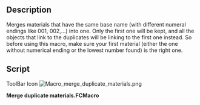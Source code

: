 <languages/>

{{Macro
|Name=Macro merge duplicate materials
|Icon=Macro_merge_duplicate_materials.png
|Description=Merges materials that have the same base name (with different numeral endings like 001, 002,...) into one. Only the first one will be kept, and all the objects that link to the duplicates will be linking to the first one instead. So before using this macro, make sure your first material (either the one without numerical ending or the lowest number found) is the right one.
|Author=yorik
|Version=2.0
|Date=20197-07-12
|FCVersion=All
|Download=[https://www.freecadweb.org/wiki/images/e/ed/Macro_merge_duplicate_materials.png ToolBar Icon]
}}

==Description==

Merges materials that have the same base name (with different numeral endings like 001, 002,...) into one. Only the first one will be kept, and all the objects that link to the duplicates will be linking to the first one instead. So before using this macro, make sure your first material (either the one without numerical ending or the lowest number found) is the right one.

==Script==

ToolBar Icon
[[Image:Macro_merge_duplicate_materials.png]]

'''Merge duplicate materials.FCMacro'''

{{MacroCode|code=
import FreeCAD,FreeCADGui
mats = [o for o in FreeCAD.ActiveDocument.Objects if o.isDerivedFrom("App::MaterialObject")]
todelete = []
for mat in mats:
    if mat.Label[-1].isdigit() and mat.Label[-2].isdigit() and mat.Label[-3].isdigit():
        orig = None
        for om in mats:
            if om.Label == mat.Label[:-3].strip():
                orig = om
                break
        if orig:
            for par in mat.InList:
                for prop in par.PropertiesList:
                    if getattr(par,prop) == mat:
                        print( "Changed property '"+prop+"' of object "+par.Label+" from "+mat.Label+" to "+orig.Label)
                        setattr(par,prop,orig)
            todelete.append(mat)
for tod in todelete:
    if not tod.InList:
        print( "Deleting material "+tod.Label)
        FreeCAD.ActiveDocument.removeObject(tod.Name)
    elif (len(tod.InList) == 1) and (tod.InList[0].isDerivedFrom("App::DocumentObjectGroup")):
        print( "Deleting material "+tod.Label)
        FreeCAD.ActiveDocument.removeObject(tod.Name)
    else:
        print( "Unable to delete material "+tod.Label+": InList not empty")

}}
{{clear}}